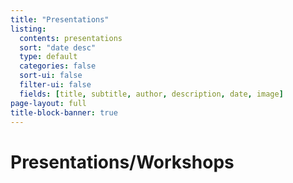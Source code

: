```yaml
---
title: "Presentations"
listing:
  contents: presentations
  sort: "date desc"
  type: default
  categories: false
  sort-ui: false
  filter-ui: false
  fields: [title, subtitle, author, description, date, image] 
page-layout: full
title-block-banner: true
---
```


# Presentations/Workshops

<br>